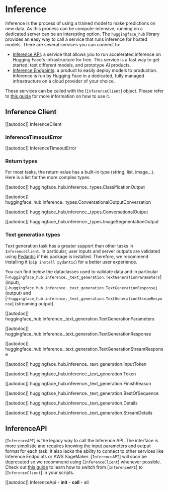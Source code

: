 # Inference

Inference is the process of using a trained model to make predictions on new data. As this process can be compute-intensive,
running on a dedicated server can be an interesting option. The `huggingface_hub` library provides an easy way to call a
service that runs inference for hosted models. There are several services you can connect to:
- [Inference API](https://huggingface.co/docs/api-inference/index): a service that allows you to run accelerated inference
on Hugging Face's infrastructure for free. This service is a fast way to get started, test different models, and
prototype AI products.
- [Inference Endpoints](https://huggingface.co/inference-endpoints): a product to easily deploy models to production.
Inference is run by Hugging Face in a dedicated, fully managed infrastructure on a cloud provider of your choice.

These services can be called with the [`InferenceClient`] object. Please refer to [this guide](../guides/inference)
for more information on how to use it.

## Inference Client

[[autodoc]] InferenceClient

### InferenceTimeoutError

[[autodoc]] InferenceTimeoutError

### Return types

For most tasks, the return value has a built-in type (string, list, image...). Here is a list for the more complex types.

[[autodoc]] huggingface_hub.inference._types.ClassificationOutput

[[autodoc]] huggingface_hub.inference._types.ConversationalOutputConversation

[[autodoc]] huggingface_hub.inference._types.ConversationalOutput

[[autodoc]] huggingface_hub.inference._types.ImageSegmentationOutput

### Text generation types

Text generation task has a greater support than other tasks in `InferenceClient`. In
particular, user inputs and server outputs are validated using [Pydantic](https://docs.pydantic.dev/latest/)
if this package is installed. Therefore, we recommend installing it (`pip install pydantic`)
for a better user experience.

You can find below the dataclasses used to validate data and in particular [`~huggingface_hub.inference._text_generation.TextGenerationParameters`] (input),
[`~huggingface_hub.inference._text_generation.TextGenerationResponse`] (output) and 
[`~huggingface_hub.inference._text_generation.TextGenerationStreamResponse`] (streaming output).

[[autodoc]] huggingface_hub.inference._text_generation.TextGenerationParameters

[[autodoc]] huggingface_hub.inference._text_generation.TextGenerationResponse

[[autodoc]] huggingface_hub.inference._text_generation.TextGenerationStreamResponse

[[autodoc]] huggingface_hub.inference._text_generation.InputToken

[[autodoc]] huggingface_hub.inference._text_generation.Token

[[autodoc]] huggingface_hub.inference._text_generation.FinishReason

[[autodoc]] huggingface_hub.inference._text_generation.BestOfSequence

[[autodoc]] huggingface_hub.inference._text_generation.Details

[[autodoc]] huggingface_hub.inference._text_generation.StreamDetails

## InferenceAPI

[`InferenceAPI`] is the legacy way to call the Inference API. The interface is more simplistic and requires knowing
the input parameters and output format for each task. It also lacks the ability to connect to other services like
Inference Endpoints or AWS SageMaker. [`InferenceAPI`] will soon be deprecated so we recommend using [`InferenceClient`]
whenever possible. Check out [this guide](../guides/inference#legacy-inferenceapi-client) to learn how to switch from
[`InferenceAPI`] to [`InferenceClient`] in your scripts.

[[autodoc]] InferenceApi
    - __init__
    - __call__
    - all

